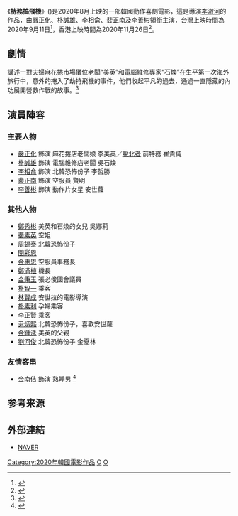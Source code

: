{{noteTA
|G1=KO Movie
|T=zh-tw:特務搞飛機;zh-hk:特務打爆機;zh-cn:OK 老板娘;
|1=zh-tw:特務搞飛機;zh-hk:特務打爆機;zh-cn:OK 老板娘;
}}
{{Refimprove|time=2020-07-17T03:46:24+00:00}}
{{Infobox film
|片名 = 特務搞飛機
|電影原名 = {{lang|ko|'''오케이! 마담'''}}
|圖像    = 
|圖像說明 = 電影海報
|導演    = [[李澈河|李澈河]]
|監製    = 
|製片    = 
|製作年份 = 2019年
|編劇    = 
|主演    = {{ubl|[[嚴正化|嚴正化]]|[[朴誠雄|朴誠雄]]|[[李相侖|李相侖]]|[[裴正南|裴正南]]|[[李善彬|李善彬]]}}
|分級    = 
|副標題   = 
|主題曲   = 
|片頭曲   = 
|片尾曲   = 
|配樂    =
|攝影    = 
|剪輯    = 
|製片商   = 
|發行商   = {{flagicon|KOR}}MegaBox Plus M<br>{{flagicon|TWN}}采昌國際多媒體<br>{{flagicon|HKG}}[[安樂影片|安樂影片]]
|上映日期 = {{flagicon|KOR}} 2020年8月<br />{{flagicon|TWN}} 2020年9月11日<br />{{flagicon|HKG}} 2020年11月26日
|發行日期 =
|片長    = 100分鐘
|產地    = {{KOR}}
|語言    = [[韓語|韓語]]
|官方網站 = 
|預算    = 
|票房    = 
|中國大陸片名= OK 老板娘
|台灣片名 = 特務搞飛機
|香港片名 = 特務打爆機
|新馬片名 = 
}}

《'''特務搞飛機'''》({{lang-ko|오케이! 마담；英語：Okay Madam}})是2020年8月上映的一部韓國動作喜劇電影，這是導演[[李澈河|李澈河]]的作品，由[[嚴正化|嚴正化]]、[[朴誠雄|朴誠雄]]、[[李相侖|李相侖]]、[[裴正南|裴正南]]及[[李善彬|李善彬]]領銜主演，台灣上映時間為2020年9月11日<ref>{{Cite web|url=https://www.koreastardaily.com/tc/news/129401|title=電影《特務搞飛機》疫情之下仍在7天突破百萬觀影人次！台灣香港將於9月上映|publisher=koreastardaily|accessdate=2020-08-20|archive-date=2020-08-21|archive-url=https://web.archive.org/web/20200821180413/https://www.koreastardaily.com/tc/news/129401|dead-url=no}}</ref>，香港上映時間為2020年11月26日<ref>{{Cite web|url=https://hd.stheadline.com/life/ent/realtime/1920399/%E5%8D%B3%E6%99%82-%E5%A8%9B%E6%A8%82-%E4%B8%80%E6%AF%94%E4%B8%80%E7%B5%84%E8%A3%9D%E6%B3%A2%E9%9F%B3777%E5%AE%A2%E6%A9%9F%E6%8B%8D%E6%94%9D-%E7%89%B9%E5%8B%99%E6%89%93%E7%88%86%E6%A9%9F-%E5%9A%B4%E6%AD%A3%E5%8C%96%E8%AE%8A%E5%A5%B3%E7%89%B9%E5%8B%99%E4%B8%80%E6%89%93%E5%8D%81|title=一比一組裝波音777客機拍攝 《特務打爆機》嚴正化變女特務一打十|publisher=頭條日報|accessdate=2020-11-10|archive-date=2020-11-15|archive-url=https://web.archive.org/web/20201115134932/https://hd.stheadline.com/life/ent/realtime/1920399/%E5%8D%B3%E6%99%82-%E5%A8%9B%E6%A8%82-%E4%B8%80%E6%AF%94%E4%B8%80%E7%B5%84%E8%A3%9D%E6%B3%A2%E9%9F%B3777%E5%AE%A2%E6%A9%9F%E6%8B%8D%E6%94%9D-%E7%89%B9%E5%8B%99%E6%89%93%E7%88%86%E6%A9%9F-%E5%9A%B4%E6%AD%A3%E5%8C%96%E8%AE%8A%E5%A5%B3%E7%89%B9%E5%8B%99%E4%B8%80%E6%89%93%E5%8D%81|dead-url=no}}</ref>。

==劇情==
講述一對夫婦麻花捲市場攤位老闆“美英”和電腦維修專家“石煥”在生平第一次海外旅行中，意外的捲入了劫持飛機的事件，他們收起平凡的過去，通過一直隱藏的內功展開營救作戰的故事。<ref>{{Cite web |url=https://movie.naver.com/movie/bi/mi/detail.nhn?code=182234 |title=存档副本 |accessdate=2020-07-09 |archive-date=2019-06-18 |archive-url=https://web.archive.org/web/20190618085652/https://movie.naver.com/movie/bi/mi/detail.nhn?code=182234 |dead-url=no }}</ref>

== 演員陣容 ==
===主要人物===
*[[嚴正化|嚴正化]] 飾演 麻花捲店老闆娘 李美英／[[脫北者|脫北者]]  前特務 崔貴純
*[[朴誠雄|朴誠雄]] 飾演 電腦維修店老闆 吳石煥
*[[李相侖|李相侖]] 飾演 北韓恐怖份子 李哲勝
*[[裴正南|裴正南]] 飾演 空服員 賢明
*[[李善彬|李善彬]] 飾演 動作片女星 安世蘿

===其他人物===
*[[鄭秀彬|鄭秀彬]] 美英和石煥的女兒 吳娜莉
*[[裴素英|裴素英]] 空姐
*[[周錫泰|周錫泰]] 北韓恐怖份子
*[[閔彩恩|閔彩恩]]
*[[金惠恩|金惠恩]] 空服員事務長
*[[鄭滿植|鄭滿植]] 機長
*[[金秉玉|金秉玉]] 張必俊國會議員
*[[朴智一|朴智一]] 乘客
*[[林賢成|林賢成]] 安世拉的電影導演
*[[朴素利|朴素利]] 孕婦乘客
*[[李正賢|李正賢]] 乘客
*[[尹炳熙|尹炳熙]] 北韓恐怖份子，喜歡安世蘿
*[[金鍾洙|金鍾洙]] 美英的父親
*[[劉河俊|劉河俊]] 北韓恐怖份子 金夏林

===友情客串===
*[[金南佶|金南佶]] 飾演 熟睡男 <ref>{{Cite web|url=https://www.koreastardaily.com/tc/news/129294?fbclid=IwAR1k7c4lZ69miJNxs-6T6UOwHBbP93pZCDafjcGmEtWqYyPJewyQrxtWH9E|title=《特務搞飛機》他也在這班飛機上！金南佶特別演出卻意外搶鏡成焦點}}</ref>

==参考来源==
{{reflist}}
== 外部連結 ==
*[https://movie.naver.com/movie/bi/mi/detail.nhn?code=182234 NAVER]{{Wayback|url=https://movie.naver.com/movie/bi/mi/detail.nhn?code=182234 |date=20190618085652 }}

[[Category:2020年韓國電影作品|Category:2020年韓國電影作品]]
[[Category:韓語電影|O]]
[[Category:韓國劇情片|O]]